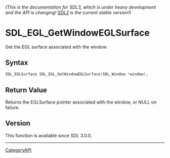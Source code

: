 ====== (This is the documentation for SDL3, which is under heavy development and the API is changing! [https://wiki.libsdl.org/ SDL2] is the current stable version!) ======
= SDL_EGL_GetWindowEGLSurface =

Get the EGL surface associated with the window.

== Syntax ==

<syntaxhighlight lang='c'>
SDL_EGLSurface SDL_EGL_GetWindowEGLSurface(SDL_Window *window);
</syntaxhighlight>

== Return Value ==

Returns the EGLSurface pointer associated with the window, or NULL on
failure.

== Version ==

This function is available since SDL 3.0.0.

----
[[CategoryAPI]]


